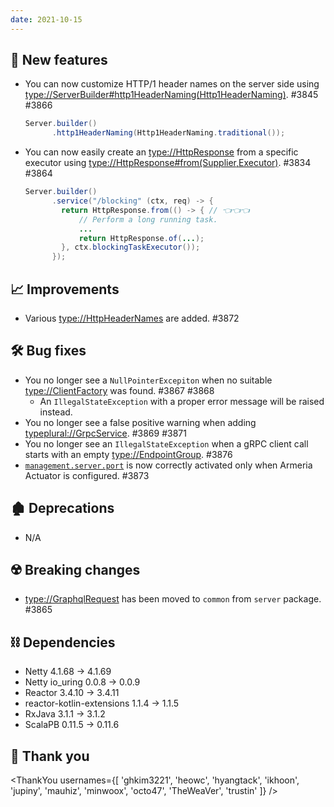 ```yaml
---
date: 2021-10-15
---
```


## 🌟 New features

- You can now customize HTTP/1 header names on the server side
  using <type://ServerBuilder#http1HeaderNaming(Http1HeaderNaming)>. #3845 #3866
  ```java
  Server.builder()
        .http1HeaderNaming(Http1HeaderNaming.traditional());
  ```
- You can now easily create an <type://HttpResponse> from a specific executor
  using <type://HttpResponse#from(Supplier,Executor)>. #3834 #3864
  ```java
  Server.builder()
        .service("/blocking" (ctx, req) -> {
          return HttpResponse.from(() -> { // 👈👈👈
              // Perform a long running task.
              ...
              return HttpResponse.of(...);
          }, ctx.blockingTaskExecutor());
        });
  ```
  
## 📈 Improvements

- Various <type://HttpHeaderNames> are added. #3872

## 🛠️ Bug fixes

- You no longer see a `NullPointerExcepiton` when no suitable <type://ClientFactory> was found. #3867 #3868
  - An `IllegalStateException` with a proper error message will be raised instead.
- You no longer see a false positive warning when adding <typeplural://GrpcService>. #3869 #3871
- You no longer see an `IllegalStateException` when a gRPC client call starts with 
  an empty <type://EndpointGroup>. #3876
- [`management.server.port`](https://docs.spring.io/spring-boot/docs/current/reference/html/actuator.html#actuator.monitoring.customizing-management-server-port)
  is now correctly activated only when Armeria Actuator is configured. #3873

## 🏚️ Deprecations

- N/A

## ☢️ Breaking changes

- <type://GraphqlRequest> has been moved to `common` from `server` package. #3865

## ⛓ Dependencies

- Netty 4.1.68 → 4.1.69
- Netty io_uring 0.0.8 → 0.0.9
- Reactor 3.4.10 → 3.4.11
- reactor-kotlin-extensions 1.1.4 → 1.1.5
- RxJava 3.1.1 → 3.1.2
- ScalaPB 0.11.5 → 0.11.6

## 🙇 Thank you

<ThankYou usernames={[
  'ghkim3221',
  'heowc',
  'hyangtack',
  'ikhoon',
  'jupiny',
  'mauhiz',
  'minwoox',
  'octo47',
  'TheWeaVer',
  'trustin'
]} />
